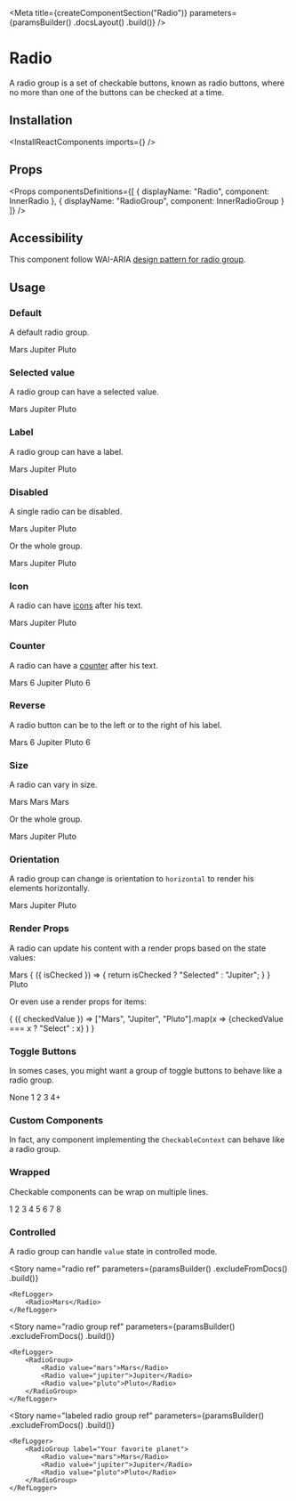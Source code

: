 
<Meta
    title={createComponentSection("Radio")}
    parameters={paramsBuilder()
        .docsLayout(<ReactComponentsLayout sourcePath="/packages/react-components/src/radio/src" />)
        .build()}
/>

# Radio

A radio group is a set of checkable buttons, known as radio buttons, where no more than one of the buttons can be checked at a time.

## Installation

<InstallReactComponents imports={<Imports />} />

## Props

<Props
    componentsDefinitions={[
        { displayName: "Radio", component: InnerRadio },
        { displayName: "RadioGroup", component: InnerRadioGroup }
    ]}
/>

## Accessibility

This component follow WAI-ARIA [design pattern for radio group](https://www.w3.org/TR/wai-aria-practices-1.1/#radiobutton).

## Usage

### Default

A default radio group.

<Preview>
    <Story name="default">
        <RadioGroup>
            <Radio value="mars">Mars</Radio>
            <Radio value="jupiter">Jupiter</Radio>
            <Radio value="pluto">Pluto</Radio>
        </RadioGroup>
    </Story>
</Preview>

### Selected value

A radio group can have a selected value.

<Preview>
    <Story name="selected">
        <RadioGroup defaultValue="jupiter">
            <Radio value="mars">Mars</Radio>
            <Radio value="jupiter">Jupiter</Radio>
            <Radio value="pluto">Pluto</Radio>
        </RadioGroup>
    </Story>
</Preview>

### Label

A radio group can have a label.

<Preview>
    <Story name="label">
        <RadioGroup label="Your favorite planet">
            <Radio value="mars">Mars</Radio>
            <Radio value="jupiter">Jupiter</Radio>
            <Radio value="pluto">Pluto</Radio>
        </RadioGroup>
    </Story>
</Preview>

### Disabled

A single radio can be disabled.

<Preview>
    <Story name="disabled radio">
        <RadioGroup>
            <Radio disabled value="mars">Mars</Radio>
            <Radio value="jupiter">Jupiter</Radio>
            <Radio value="pluto">Pluto</Radio>
        </RadioGroup>
    </Story>
</Preview>

Or the whole group.

<Preview>
    <Story name="disabled group">
        <RadioGroup disabled>
            <Radio value="mars">Mars</Radio>
            <Radio value="jupiter">Jupiter</Radio>
            <Radio value="pluto">Pluto</Radio>
        </RadioGroup>
    </Story>
</Preview>

### Icon

A radio can have [icons](?path=/docs/materials-icons--page) after his text.

<Preview>
    <Story name="icon">
        <RadioGroup>
            <Radio value="mars">
                <Label>Mars</Label>
                <LightbulbIcon />
            </Radio>
            <Radio value="jupiter">
                <Label>Jupiter</Label>
                <IconGroup>
                    <LightbulbIcon /><LightbulbIcon />
                </IconGroup>
            </Radio>
            <Radio value="pluto">Pluto</Radio>
        </RadioGroup>
    </Story>
</Preview>

### Counter

A radio can have a [counter](?path=/docs/components-counter--default-story) after his text.

<Preview>
    <Story name="counter">
        <RadioGroup>
            <Radio value="mars">
                <Label>Mars</Label>
                <Counter>6</Counter>
            </Radio>
            <Radio value="jupiter">Jupiter</Radio>
            <Radio value="pluto">
                <Label>Pluto</Label>
                <Counter variant="divider">6</Counter>
            </Radio>
        </RadioGroup>
    </Story>
</Preview>

### Reverse

A radio button can be to the left or to the right of his label.

<Preview>
    <Story name="reverse">
        <RadioGroup>
            <Radio reverse value="mars">
                <Label>Mars</Label>
                <LightbulbIcon />
                <Counter>6</Counter>
            </Radio>
            <Radio reverse value="jupiter">Jupiter</Radio>
            <Radio reverse value="pluto">
                <Label>Pluto</Label>
                <Counter variant="divider">6</Counter>
            </Radio>
        </RadioGroup>
    </Story>
</Preview>

### Size

A radio can vary in size.

<Preview>
    <Story name="size radio">
        <Inline align="end">
            <Radio size="small" value="mars">Mars</Radio>
            <Radio value="mars">Mars</Radio>
            <Radio size="large" value="mars">Mars</Radio>
        </Inline>
    </Story>
</Preview>

Or the whole group.

<Preview>
    <Story name="size group">
        <RadioGroup size="large">
            <Radio value="mars">Mars</Radio>
            <Radio value="jupiter">Jupiter</Radio>
            <Radio value="pluto">Pluto</Radio>
        </RadioGroup>
    </Story>
</Preview>

### Orientation

A radio group can change is orientation to `horizontal` to render his elements horizontally.

<Preview>
    <Story name="orientation">
        <RadioGroup orientation="horizontal">
            <Radio value="mars">Mars</Radio>
            <Radio value="jupiter">Jupiter</Radio>
            <Radio value="pluto">Pluto</Radio>
        </RadioGroup>
    </Story>
</Preview>

### Render Props

A radio can update his content with a render props based on the state values:

<Preview>
    <Story name="radio render props">
        <RadioGroup>
            <Radio value="mars">Mars</Radio>
            <Radio value="jupiter">
                {
                    ({ isChecked }) => {
                        return isChecked ? "Selected" : "Jupiter";
                    }
                }
            </Radio>
            <Radio value="pluto">Pluto</Radio>
        </RadioGroup>
    </Story>
</Preview>

Or even use a render props for items:

<Preview>
    <Story name="group render props">
        <RadioGroup>
            {
                ({ checkedValue }) =>
                    ["Mars", "Jupiter", "Pluto"].map(x =>
                        <Radio
                            className={ checkedValue === x ? "primary-500" : undefined }
                            value={x}
                        >
                            {checkedValue === x ? "Select" : x}
                        </Radio>
                    )
            }
        </RadioGroup>
    </Story>
</Preview>

### Toggle Buttons

In somes cases, you might want a group of toggle buttons to behave like a radio group.

<Preview>
    <Story name="toggle buttons">
        <RadioGroup gap={2} orientation="horizontal">
            <ToggleButton value="none" variant="outline">None</ToggleButton>
            <ToggleButton value="1" variant="outline" shape="circular">1</ToggleButton>
            <ToggleButton value="2" variant="outline" shape="circular">2</ToggleButton>
            <ToggleButton value="3" variant="outline" shape="circular">3</ToggleButton>
            <ToggleButton value="4+" variant="outline" shape="circular">4+</ToggleButton>
        </RadioGroup>
    </Story>
</Preview>

### Custom Components

In fact, any component implementing the `CheckableContext` can behave like a radio group.

<FilePreview filePath="/radio/stories/CustomGroup">
    <CustomGroup />
</FilePreview>

### Wrapped

Checkable components can be wrap on multiple lines.

<Preview>
    <Story name="wrap toggle buttons">
        <div style={{ width: "200px" }}>
            <RadioGroup wrap gap={2} orientation="horizontal">
                <ToggleButton value="1" variant="outline" shape="circular">1</ToggleButton>
                <ToggleButton value="2" variant="outline" shape="circular">2</ToggleButton>
                <ToggleButton value="3" variant="outline" shape="circular">3</ToggleButton>
                <ToggleButton value="4" variant="outline" shape="circular">4</ToggleButton>
                <ToggleButton value="5" variant="outline" shape="circular">5</ToggleButton>
                <ToggleButton value="6" variant="outline" shape="circular">6</ToggleButton>
                <ToggleButton value="7" variant="outline" shape="circular">7</ToggleButton>
                <ToggleButton value="8" variant="outline" shape="circular">8</ToggleButton>
            </RadioGroup>
        </div>
    </Story>
</Preview>

### Controlled

A radio group can handle `value` state in controlled mode.

<FilePreview filePath="/radio/stories/ControlledRadioGroup">
    <ControlledRadioGroup />
</FilePreview>

<Story
    name="radio ref"
    parameters={paramsBuilder()
        .excludeFromDocs()
        .build()}
>
    <RefLogger>
        <Radio>Mars</Radio>
    </RefLogger>
</Story>

<Story
    name="radio group ref"
    parameters={paramsBuilder()
        .excludeFromDocs()
        .build()}
>
    <RefLogger>
        <RadioGroup>
            <Radio value="mars">Mars</Radio>
            <Radio value="jupiter">Jupiter</Radio>
            <Radio value="pluto">Pluto</Radio>
        </RadioGroup>
    </RefLogger>
</Story>

<Story
    name="labeled radio group ref"
    parameters={paramsBuilder()
        .excludeFromDocs()
        .build()}
>
    <RefLogger>
        <RadioGroup label="Your favorite planet">
            <Radio value="mars">Mars</Radio>
            <Radio value="jupiter">Jupiter</Radio>
            <Radio value="pluto">Pluto</Radio>
        </RadioGroup>
    </RefLogger>
</Story>
